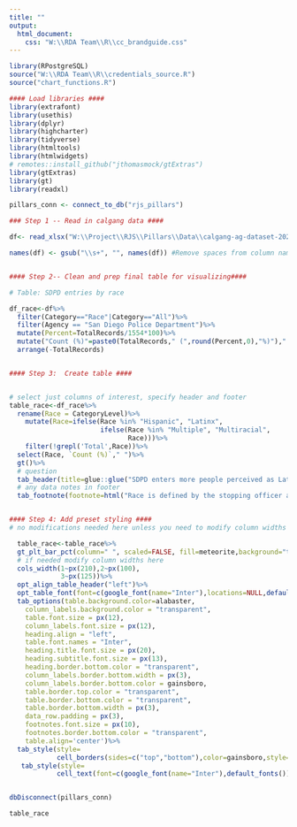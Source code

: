 ```yaml
---
title: ""
output:
  html_document:
    css: "W:\\RDA Team\\R\\cc_brandguide.css"
---
```

<!-- link to Google Font -->
<link href="https://fonts.googleapis.com/css2?family=Inter:wght@100;200;300;400;500;600;700;800;900&display=swap" rel="stylesheet">

```r

library(RPostgreSQL)
source("W:\\RDA Team\\R\\credentials_source.R")
source("chart_functions.R")

#### Load libraries ####
library(extrafont)
library(usethis)
library(dplyr)
library(highcharter)
library(tidyverse)
library(htmltools) 
library(htmlwidgets)
# remotes::install_github("jthomasmock/gtExtras")
library(gtExtras)
library(gt)
library(readxl)

pillars_conn <- connect_to_db("rjs_pillars")

### Step 1 -- Read in calgang data ####

df<- read_xlsx("W:\\Project\\RJS\\Pillars\\Data\\calgang-ag-dataset-2022.xlsx", sheet = "FULL")

names(df) <- gsub("\\s+", "", names(df)) #Remove spaces from column names


#### Step 2-- Clean and prep final table for visualizing####

# Table: SDPD entries by race

df_race<-df%>%
  filter(Category=="Race"|Category=="All")%>%
  filter(Agency == "San Diego Police Department")%>%
  mutate(Percent=TotalRecords/1554*100)%>%
  mutate("Count (%)"=paste0(TotalRecords," (",round(Percent,0),"%)")," "=Percent)%>%
  arrange(-TotalRecords)


#### Step 3:  Create table ####


# select just columns of interest, specify header and footer
table_race<-df_race%>%
  rename(Race = CategoryLevel)%>%
    mutate(Race=ifelse(Race %in% "Hispanic", "Latinx", 
                       ifelse(Race %in% "Multiple", "Multiracial",
                              Race)))%>%
    filter(!grepl('Total',Race))%>%
  select(Race, `Count (%)`," ")%>%
  gt()%>%
  # question
  tab_header(title=glue::glue("SDPD enters more people perceived as Latinx and Black into the CalGang Database compared to all other racial groups"))%>%
  # any data notes in footer
  tab_footnote(footnote=html("Race is defined by the stopping officer and reflects their perception of a person's race. Data downloaded from https://oag.ca.gov/calgang/reports (2022)"),placement="left")


#### Step 4: Add preset styling ####  
# no modifications needed here unless you need to modify column widths

  table_race<-table_race%>%
  gt_plt_bar_pct(column=" ", scaled=FALSE, fill=meteorite,background="transparent")%>%
  # if needed modify column widths here
  cols_width(1~px(210),2~px(100),
             3~px(125))%>%
  opt_align_table_header("left")%>%
  opt_table_font(font=c(google_font(name="Inter"),locations=NULL,default_fonts()))%>%
  tab_options(table.background.color=alabaster,
    column_labels.background.color = "transparent",
    table.font.size = px(12),
    column_labels.font.size = px(12),
    heading.align = "left",
    table.font.names = "Inter",
    heading.title.font.size = px(20),
    heading.subtitle.font.size = px(13),
    heading.border.bottom.color = "transparent",
    column_labels.border.bottom.width = px(3),
    column_labels.border.bottom.color = gainsboro,
    table.border.top.color = "transparent",
    table.border.bottom.color = "transparent",
    table.border.bottom.width = px(3),
    data_row.padding = px(3),
    footnotes.font.size = px(10),
    footnotes.border.bottom.color = "transparent",
    table.align='center')%>%
  tab_style(style=
            cell_borders(sides=c("top","bottom"),color=gainsboro,style="solid",weight=px(1)),locations=cells_body())%>%
   tab_style(style=
            cell_text(font=c(google_font(name="Inter"),default_fonts()),weight=900, color="black"),locations=cells_title())


dbDisconnect(pillars_conn)
```

```r
table_race
```

<script>
  widg = document.getElementsByClassName('html-widget'); //find widgets
  for (let i = 0; i < widg.length; i++) { //loop through
    document.getElementsByClassName('highchart')[i].style.width = '100%'; //adjust width
    document.getElementsByClassName('highchart')[i].style.height = '100%'; //adjust height
  }
</script>